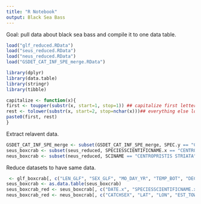 ```yaml
---
title: "R Notebook"
output: Black Sea Bass
---
```


Goal: pull data about black sea bass and compile it to one data table.

```r
load("glf_reduced.RData")
load("seus_reduced.RData")
load("neus_reduced.RData")
load("GSDET_CAT_INF_SPE_merge.RData")

library(dplyr)
library(data.table)
library(stringr)
library(tibble)

capitalize <- function(x){
first <- toupper(substr(x, start=1, stop=1)) ## capitalize first letter
rest <- tolower(substr(x, start=2, stop=nchar(x)))## everything else lowercase
paste0(first, rest)
}
```

Extract relavent data.
```r
GSDET_CAT_INF_SPE_merge <- subset(GSDET_CAT_INF_SPE_merge, SPEC.y == "CENTROPRISTIS STRIATA")
seus_boxcrab <- subset(seus_reduced, SPECIESSCIENTIFICNAME.x == "CENTROPRISTIS STRIATA")
neus_boxcrab <- subset(neus_reduced, SCINAME == "CENTROPRISTIS STRIATA")
```

Reduce datasets to have same data.
```r
 <- glf_boxcrab[, c("LEN_GLF", "SEX_GLF", "MO_DAY_YR", "TEMP_BOT", "DECSLAT", "DECSLON")]
seus_boxcrab <- as.data.table(seus_boxcrab)
seus_boxcrab_red <- seus_boxcrab[, c("DATE.x", "SPECIESSCIENTIFICNAME.x", "SPECIESCOMMONNAME.x", "TEMPBOTTOM.x", "LATITUDESTART.x", "LONGITUDESTART", "LEN1", "SEXDESCRIPTION")]
neus_boxcrab_red <- neus_boxcrab[, c("CATCHSEX", "LAT", "LON", "EST_TOWDATE", "BOTTEMP", "LENGTH", "SCINAME", "COMNAME")]
```